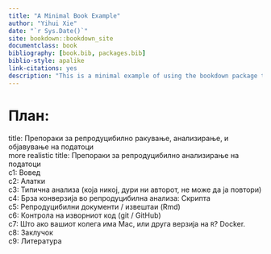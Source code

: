 ```yaml
--- 
title: "A Minimal Book Example"
author: "Yihui Xie"
date: "`r Sys.Date()`"
site: bookdown::bookdown_site
documentclass: book
bibliography: [book.bib, packages.bib]
biblio-style: apalike
link-citations: yes
description: "This is a minimal example of using the bookdown package to write a book. The output format for this example is bookdown::gitbook."
---
```


# План:

title: Препораки за репродуцибилно ракување, анализирање, и објавување на податоци  
more realistic title: Препораки за репродуцибилно анализирање на податоци  
c1: Вовед  
c2: Алатки  
c3: Типична анализа (која никој, дури ни авторот, не може да ја повтори)  
c4: Брза конверзија во репродуцибилна анализа: Скрипта  
c5: Репродуцибилни документи / извештаи (Rmd)  
c6: Контрола на изворниот код (git / GitHub)  
c7: Што ако вашиот колега има Mac, или друга верзија на `R`? Docker.  
c8: Заклучок  
c9: Литература  

